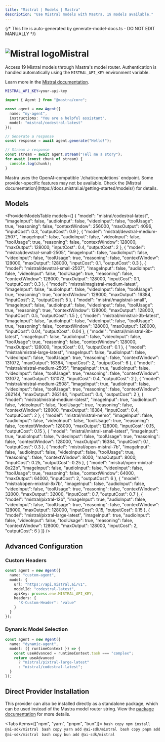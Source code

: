 ```yaml
---
title: "Mistral | Models | Mastra"
description: "Use Mistral models with Mastra. 19 models available."
---
```


{/* This file is auto-generated by generate-model-docs.ts - DO NOT EDIT MANUALLY */}


# <img src="https://models.dev/logos/mistral.svg" alt="Mistral logo" className="inline w-8 h-8 mr-2 align-middle dark:invert dark:brightness-0 dark:contrast-200" />Mistral

Access 19 Mistral models through Mastra's model router. Authentication is handled automatically using the `MISTRAL_API_KEY` environment variable.

Learn more in the [Mistral documentation](https://docs.mistral.ai/getting-started/models/).

```bash
MISTRAL_API_KEY=your-api-key
```

```typescript
import { Agent } from "@mastra/core";

const agent = new Agent({
  name: "my-agent",
  instructions: "You are a helpful assistant",
  model: "mistral/codestral-latest"
});

// Generate a response
const response = await agent.generate("Hello!");

// Stream a response
const stream = await agent.stream("Tell me a story");
for await (const chunk of stream) {
  console.log(chunk);
}
```

<Callout type="info">
Mastra uses the OpenAI-compatible `/chat/completions` endpoint. Some provider-specific features may not be available. Check the [Mistral documentation](https://docs.mistral.ai/getting-started/models/) for details.
</Callout>

## Models

<ProviderModelsTable 
  models={[
  {
    "model": "mistral/codestral-latest",
    "imageInput": false,
    "audioInput": false,
    "videoInput": false,
    "toolUsage": true,
    "reasoning": false,
    "contextWindow": 256000,
    "maxOutput": 4096,
    "inputCost": 0.3,
    "outputCost": 0.9
  },
  {
    "model": "mistral/devstral-medium-2507",
    "imageInput": false,
    "audioInput": false,
    "videoInput": false,
    "toolUsage": true,
    "reasoning": false,
    "contextWindow": 128000,
    "maxOutput": 128000,
    "inputCost": 0.4,
    "outputCost": 2
  },
  {
    "model": "mistral/devstral-small-2505",
    "imageInput": false,
    "audioInput": false,
    "videoInput": false,
    "toolUsage": true,
    "reasoning": false,
    "contextWindow": 128000,
    "maxOutput": 128000,
    "inputCost": 0.1,
    "outputCost": 0.3
  },
  {
    "model": "mistral/devstral-small-2507",
    "imageInput": false,
    "audioInput": false,
    "videoInput": false,
    "toolUsage": true,
    "reasoning": false,
    "contextWindow": 128000,
    "maxOutput": 128000,
    "inputCost": 0.1,
    "outputCost": 0.3
  },
  {
    "model": "mistral/magistral-medium-latest",
    "imageInput": false,
    "audioInput": false,
    "videoInput": false,
    "toolUsage": true,
    "reasoning": true,
    "contextWindow": 128000,
    "maxOutput": 16384,
    "inputCost": 2,
    "outputCost": 5
  },
  {
    "model": "mistral/magistral-small",
    "imageInput": false,
    "audioInput": false,
    "videoInput": false,
    "toolUsage": true,
    "reasoning": true,
    "contextWindow": 128000,
    "maxOutput": 128000,
    "inputCost": 0.5,
    "outputCost": 1.5
  },
  {
    "model": "mistral/ministral-3b-latest",
    "imageInput": false,
    "audioInput": false,
    "videoInput": false,
    "toolUsage": true,
    "reasoning": false,
    "contextWindow": 128000,
    "maxOutput": 128000,
    "inputCost": 0.04,
    "outputCost": 0.04
  },
  {
    "model": "mistral/ministral-8b-latest",
    "imageInput": false,
    "audioInput": false,
    "videoInput": false,
    "toolUsage": true,
    "reasoning": false,
    "contextWindow": 128000,
    "maxOutput": 128000,
    "inputCost": 0.1,
    "outputCost": 0.1
  },
  {
    "model": "mistral/mistral-large-latest",
    "imageInput": false,
    "audioInput": false,
    "videoInput": false,
    "toolUsage": true,
    "reasoning": false,
    "contextWindow": 131072,
    "maxOutput": 16384,
    "inputCost": 2,
    "outputCost": 6
  },
  {
    "model": "mistral/mistral-medium-2505",
    "imageInput": true,
    "audioInput": false,
    "videoInput": false,
    "toolUsage": true,
    "reasoning": false,
    "contextWindow": 131072,
    "maxOutput": 131072,
    "inputCost": 0.4,
    "outputCost": 2
  },
  {
    "model": "mistral/mistral-medium-2508",
    "imageInput": true,
    "audioInput": false,
    "videoInput": false,
    "toolUsage": true,
    "reasoning": false,
    "contextWindow": 262144,
    "maxOutput": 262144,
    "inputCost": 0.4,
    "outputCost": 2
  },
  {
    "model": "mistral/mistral-medium-latest",
    "imageInput": true,
    "audioInput": false,
    "videoInput": false,
    "toolUsage": true,
    "reasoning": false,
    "contextWindow": 128000,
    "maxOutput": 16384,
    "inputCost": 0.4,
    "outputCost": 2
  },
  {
    "model": "mistral/mistral-nemo",
    "imageInput": false,
    "audioInput": false,
    "videoInput": false,
    "toolUsage": true,
    "reasoning": false,
    "contextWindow": 128000,
    "maxOutput": 128000,
    "inputCost": 0.15,
    "outputCost": 0.15
  },
  {
    "model": "mistral/mistral-small-latest",
    "imageInput": true,
    "audioInput": false,
    "videoInput": false,
    "toolUsage": true,
    "reasoning": false,
    "contextWindow": 128000,
    "maxOutput": 16384,
    "inputCost": 0.1,
    "outputCost": 0.3
  },
  {
    "model": "mistral/open-mistral-7b",
    "imageInput": false,
    "audioInput": false,
    "videoInput": false,
    "toolUsage": true,
    "reasoning": false,
    "contextWindow": 8000,
    "maxOutput": 8000,
    "inputCost": 0.25,
    "outputCost": 0.25
  },
  {
    "model": "mistral/open-mixtral-8x22b",
    "imageInput": false,
    "audioInput": false,
    "videoInput": false,
    "toolUsage": true,
    "reasoning": false,
    "contextWindow": 64000,
    "maxOutput": 64000,
    "inputCost": 2,
    "outputCost": 6
  },
  {
    "model": "mistral/open-mixtral-8x7b",
    "imageInput": false,
    "audioInput": false,
    "videoInput": false,
    "toolUsage": true,
    "reasoning": false,
    "contextWindow": 32000,
    "maxOutput": 32000,
    "inputCost": 0.7,
    "outputCost": 0.7
  },
  {
    "model": "mistral/pixtral-12b",
    "imageInput": true,
    "audioInput": false,
    "videoInput": false,
    "toolUsage": true,
    "reasoning": false,
    "contextWindow": 128000,
    "maxOutput": 128000,
    "inputCost": 0.15,
    "outputCost": 0.15
  },
  {
    "model": "mistral/pixtral-large-latest",
    "imageInput": true,
    "audioInput": false,
    "videoInput": false,
    "toolUsage": true,
    "reasoning": false,
    "contextWindow": 128000,
    "maxOutput": 128000,
    "inputCost": 2,
    "outputCost": 6
  }
]}
/>

## Advanced Configuration

### Custom Headers

```typescript
const agent = new Agent({
  name: "custom-agent",
  model: {
    url: "https://api.mistral.ai/v1",
    modelId: "codestral-latest",
    apiKey: process.env.MISTRAL_API_KEY,
    headers: {
      "X-Custom-Header": "value"
    }
  }
});
```

### Dynamic Model Selection

```typescript
const agent = new Agent({
  name: "dynamic-agent",
  model: ({ runtimeContext }) => {
    const useAdvanced = runtimeContext.task === "complex";
    return useAdvanced 
      ? "mistral/pixtral-large-latest"
      : "mistral/codestral-latest";
  }
});
```

## Direct Provider Installation

This provider can also be installed directly as a standalone package, which can be used instead of the Mastra model router string. View the [package documentation](https://www.npmjs.com/package/@ai-sdk/mistral) for more details.

<Tabs items={["npm", "yarn", "pnpm", "bun"]}>
  <Tab>
    ```bash copy
    npm install @ai-sdk/mistral
    ```
  </Tab>
  <Tab>
    ```bash copy
    yarn add @ai-sdk/mistral
    ```
  </Tab>
  <Tab>
    ```bash copy
    pnpm add @ai-sdk/mistral
    ```
  </Tab>
  <Tab>
    ```bash copy
    bun add @ai-sdk/mistral
    ```
  </Tab>
</Tabs>
